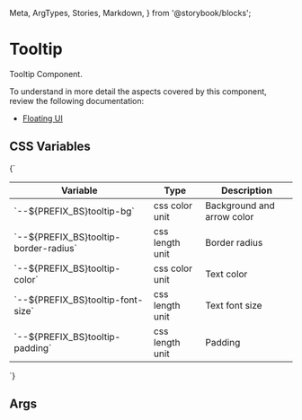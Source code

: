   Meta,
  ArgTypes,
  Stories,
  Markdown,
} from '@storybook/blocks';


# Tooltip

Tooltip Component.

To understand in more detail the aspects covered by this component, review the following documentation:

+ [Floating UI](https://floating-ui.com/docs/react)

## CSS Variables
<Markdown>
  {`

  | Variable                                   | Type             | Description                   |
  |--------------------------------------------|------------------|-------------------------------|
  | \`--${PREFIX_BS}tooltip-bg\`               | css color unit   | Background and arrow color    |
  | \`--${PREFIX_BS}tooltip-border-radius\`    | css length unit  | Border radius                 |
  | \`--${PREFIX_BS}tooltip-color\`            | css color unit   | Text color                    |
  | \`--${PREFIX_BS}tooltip-font-size\`        | css length unit  | Text font size                |
  | \`--${PREFIX_BS}tooltip-padding\`          | css length unit  | Padding                       |

  `}
</Markdown>

## Args
<Meta of={DTooltipStories} />

<ArgTypes of={DTooltipStories} />

<Stories />

